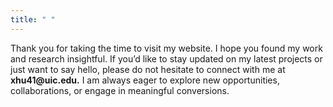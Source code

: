 ```yaml
---
title: " "
---
```


Thank you for taking the time to visit my website. I hope you found my work and research insightful. If you'd like to stay updated on my latest projects or just want to say hello, please do not hesitate to connect with me at **xhu41\@uic.edu.** I am always eager to explore new opportunities, collaborations, or engage in meaningful conversions.

